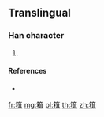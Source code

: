 {{character info/new}}
==Translingual==

===Han character===
{{Han char|rn=118|rad=竹|as=12|sn=18|four=|canj=HDTC}}

# {{defn|Han|sort=竹12}}

====References====
* {{Han ref|kx=0901.281|hdz=53013.141|uh=7C2F|ud=31791}}

[[fr:簯]]
[[mg:簯]]
[[pl:簯]]
[[th:簯]]
[[zh:簯]]